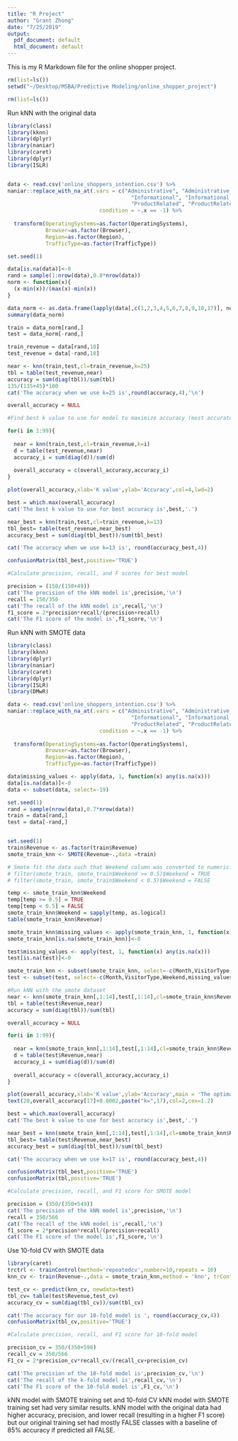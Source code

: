 ```yaml
---
title: "R Project"
author: "Grant Zhong"
date: "7/25/2019"
output:
  pdf_document: default
  html_document: default
---
```

This is my R Markdown file for the online shopper project. 

```r
rm(list=ls())
setwd("~/Desktop/MSBA/Predictive Modeling/online_shopper_project")
```

```r
rm(list=ls())
```

Run kNN with the original data<br>
```r
library(class)
library(kknn)
library(dplyr)
library(naniar)
library(caret)
library(dplyr)
library(ISLR)


data <- read.csv('online_shoppers_intention.csv') %>%
naniar::replace_with_na_at(.vars = c("Administrative", "Administrative_Duration", 
                                       "Informational", "Informational_Duration", 
                                       "ProductRelated", "ProductRelated_Duration"), 
                             condition = ~.x == -1) %>%
  
  transform(OperatingSystems=as.factor(OperatingSystems),
            Browser=as.factor(Browser), 
            Region=as.factor(Region),
            TrafficType=as.factor(TrafficType))

set.seed(1)

data[is.na(data)]<-0
rand = sample(1:nrow(data),0.8*nrow(data))
norm <- function(x){
  (x-min(x))/(max(x)-min(x))
}

data_norm <- as.data.frame(lapply(data[,c(1,2,3,4,5,6,7,8,9,10,17)], norm))
summary(data_norm)

train = data_norm[rand,]
test = data_norm[-rand,]

train_revenue = data[rand,18]
test_revenue = data[-rand,18]

near <- knn(train,test,cl=train_revenue,k=25)
tbl = table(test_revenue,near)
accuracy = sum(diag(tbl))/sum(tbl)
135/(135+45)*100
cat('The accuracy when we use k=25 is',round(accuracy,4),'\n')

overall_accuracy = NULL

#Find best k value to use for model to maximize accuracy (most accurate predictions)

for(i in 1:99){
  
  near = knn(train,test,cl=train_revenue,k=i)
  d = table(test_revenue,near)
  accuracy_i = sum(diag(d))/sum(d)
  
  overall_accuracy = c(overall_accuracy,accuracy_i)
}

plot(overall_accuracy,xlab='K value',ylab='Accuracy',col=4,lwd=2)

best = which.max(overall_accuracy)
cat('The best k value to use for best accuracy is',best,'.')

near_best = knn(train,test,cl=train_revenue,k=13)
tbl_best= table(test_revenue,near_best)
accuracy_best = sum(diag(tbl_best))/sum(tbl_best)

cat('The accuracy when we use k=13 is', round(accuracy_best,4))

confusionMatrix(tbl_best,positive='TRUE')

#Calculate precision, recall, and F scores for best model

precision = (150/(150+49))
cat('The precision of the kNN model is',precision,'\n')
recall = 150/350
cat('The recall of the kNN model is',recall,'\n')
f1_score = 2*precision*recall/(precision+recall)
cat('The F1 score of the model is',f1_score,'\n')

```

Run kNN with SMOTE data <br>
```r
library(class)
library(kknn)
library(dplyr)
library(naniar)
library(caret)
library(dplyr)
library(ISLR)
library(DMwR)

data <- read.csv('online_shoppers_intention.csv') %>%
naniar::replace_with_na_at(.vars = c("Administrative", "Administrative_Duration", 
                                       "Informational", "Informational_Duration", 
                                       "ProductRelated", "ProductRelated_Duration"), 
                             condition = ~.x == -1) %>%
  
  transform(OperatingSystems=as.factor(OperatingSystems),
            Browser=as.factor(Browser), 
            Region=as.factor(Region),
            TrafficType=as.factor(TrafficType))

data$missing_values <- apply(data, 1, function(x) any(is.na(x)))
data[is.na(data)]<-0
data <- subset(data, select=-19)

set.seed(1)
rand = sample(nrow(data),0.7*nrow(data))
train = data[rand,]
test = data[-rand,]


set.seed(1)
train$Revenue <- as.factor(train$Revenue)
smote_train_knn <- SMOTE(Revenue~.,data =train)

# Smote fit the data such that Weekend column was converted to numeric. Need to change it back to logical
# filter(smote_train, smote_train$Weekend >= 0.5)$Weekend = TRUE
# filter(smote_train, smote_train$Weekend < 0.5)$Weekend = FALSE

temp <- smote_train_knn$Weekend
temp[temp >= 0.5] = TRUE
temp[temp < 0.5] = FALSE
smote_train_knn$Weekend = sapply(temp, as.logical)
table(smote_train_knn$Revenue)

smote_train_knn$missing_values <- apply(smote_train_knn, 1, function(x) any(is.na(x)))
smote_train_knn[is.na(smote_train_knn)]<-0

test$missing_values <- apply(test, 1, function(x) any(is.na(x)))
test[is.na(test)]<-0

smote_train_knn <- subset(smote_train_knn, select=-c(Month,VisitorType,Weekend,missing_values))
test <- subset(test, select=-c(Month,VisitorType,Weekend,missing_values))

#Run kNN with the smote dataset
near <- knn(smote_train_knn[,1:14],test[,1:14],cl=smote_train_knn$Revenue,k=13)
tbl = table(test$Revenue,near)
accuracy = sum(diag(tbl))/sum(tbl)

overall_accuracy = NULL

for(i in 1:99){
  
  near = knn(smote_train_knn[,1:14],test[,1:14],cl=smote_train_knn$Revenue,k=i)
  d = table(test$Revenue,near)
  accuracy_i = sum(diag(d))/sum(d)
  
  overall_accuracy = c(overall_accuracy,accuracy_i)
}

plot(overall_accuracy,xlab='K value',ylab='Accuracy',main = 'The optimal number of neighbors',col=4,lwd=2)
text(20,overall_accuracy[17]+0.0002,paste("k=",17),col=2,cex=1.2)

best = which.max(overall_accuracy)
cat('The best k value to use for best accuracy is',best,'.')

near_best = knn(smote_train_knn[,1:14],test[,1:14],cl=smote_train_knn$Revenue,k=17)
tbl_best= table(test$Revenue,near_best)
accuracy_best = sum(diag(tbl_best))/sum(tbl_best)

cat('The accuracy when we use k=17 is', round(accuracy_best,4))

confusionMatrix(tbl_best,positive='TRUE')
confusionMatrix(tbl,positive='TRUE')

#Calculate precision, recall, and F1 score for SMOTE model

precision = (350/(350+549))
cat('The precision of the kNN model is',precision,'\n')
recall = 350/566
cat('The recall of the kNN model is',recall,'\n')
f1_score = 2*precision*recall/(precision+recall)
cat('The F1 score of the model is',f1_score,'\n')

```
Use 10-fold CV with SMOTE data<br>
```r

library(caret)
trctrl <- trainControl(method='repeatedcv',number=10,repeats = 10)
knn_cv <- train(Revenue~.,data = smote_train_knn,method = 'knn', trControl=trctrl)

test_cv <- predict(knn_cv, newdata=test)
tbl_cv= table(test$Revenue,test_cv)
accuracy_cv = sum(diag(tbl_cv))/sum(tbl_cv)

cat('The accuracy for our 10-fold model is ', round(accuracy_cv,4))
confusionMatrix(tbl_cv,positive='TRUE')

#Calculate precision, recall, and F1 score for 10-fold model

precision_cv = 350/(350+598)
recall_cv = 350/566
F1_cv = 2*precision_cv*recall_cv/(recall_cv+precision_cv)

cat('The precision of the 10-fold model is',precision_cv,'\n')
cat('The recall of the k-fold model is',recall_cv,'\n')
cat('The F1 score of the 10-fold model is',F1_cv,'\n')


```
kNN model with SMOTE training set and 10-fold CV kNN model with SMOTE training set had very similar results. kNN model with the original data had higher accuracy, precision, and lower recall (resulting in a higher F1 score) but our original training set had mostly FALSE classes with a baseline of 85% accuracy if predicted all FALSE. <br>
